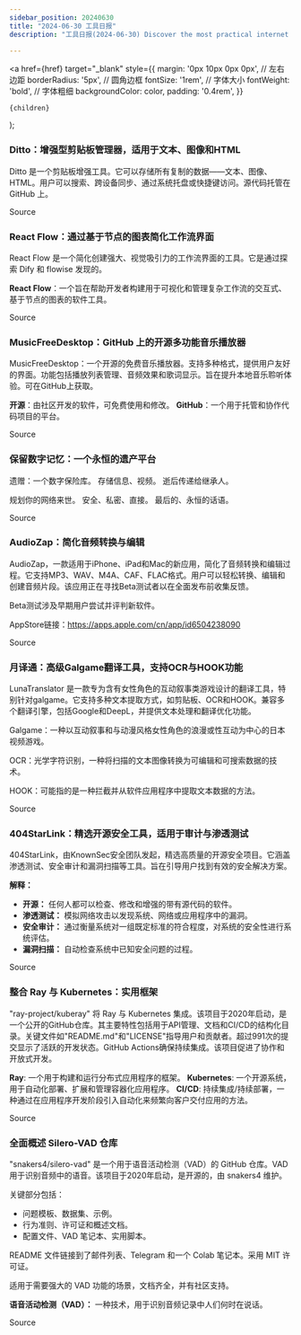 ```yaml
---
sidebar_position: 20240630
title: "2024-06-30 工具日报"
description: "工具日报(2024-06-30) Discover the most practical internet software, AI tools, and products of 2024 through the Tools Daily!"

---
```



  <a
    href={href}
    target="_blank"
    style={{
      margin: '0px 10px 0px 0px', // 左右边距
      borderRadius: '5px', // 圆角边框
      fontSize: '1rem', // 字体大小
      fontWeight: 'bold', // 字体粗细
      backgroundColor: color,
      padding: '0.4rem',
    }}
  >
    {children}
  </a>
);

### Ditto：增强型剪贴板管理器，适用于文本、图像和HTML

Ditto 是一个剪贴板增强工具。它可以存储所有复制的数据——文本、图像、HTML。用户可以搜索、跨设备同步、通过系统托盘或快捷键访问。源代码托管在 GitHub 上。

<Link href="https://x.com/knowledgefxg/status/1807036824428146897" color="#B0C4DE">Source</Link>

### React Flow：通过基于节点的图表简化工作流界面

React Flow 是一个简化创建强大、视觉吸引力的工作流界面的工具。它是通过探索 Dify 和 flowise 发现的。

**React Flow**：一个旨在帮助开发者构建用于可视化和管理复杂工作流的交互式、基于节点的图表的软件工具。

<Link href="https://x.com/beihuo/status/1807152256866979857" color="#B0C4DE">Source</Link>

### MusicFreeDesktop：GitHub 上的开源多功能音乐播放器

MusicFreeDesktop：一个开源的免费音乐播放器。支持多种格式，提供用户友好的界面。功能包括播放列表管理、音频效果和歌词显示。旨在提升本地音乐聆听体验。可在GitHub上获取。

**开源**：由社区开发的软件，可免费使用和修改。
**GitHub**：一个用于托管和协作代码项目的平台。

<Link href="https://x.com/knowledgefxg/status/1807036814231830975" color="#B0C4DE">Source</Link>

### 保留数字记忆：一个永恒的遗产平台

遗赠：一个数字保险库。
存储信息、视频。
逝后传递给继承人。

规划你的网络来世。
安全、私密、直接。
最后的、永恒的话语。

<Link href="https://www.producthunt.com/posts/bequeath-app" color="#B0C4DE">Source</Link>

### AudioZap：简化音频转换与编辑

AudioZap，一款适用于iPhone、iPad和Mac的新应用，简化了音频转换和编辑过程。它支持MP3、WAV、M4A、CAF、FLAC格式。用户可以轻松转换、编辑和创建音频片段。该应用正在寻找Beta测试者以在全面发布前收集反馈。

Beta测试涉及早期用户尝试并评判新软件。

AppStore链接：https://apps.apple.com/cn/app/id6504238090

<Link href="https://github.com/ruanyf/weekly/issues/4738" color="#B0C4DE">Source</Link>

### 月译通：高级Galgame翻译工具，支持OCR与HOOK功能

LunaTranslator 是一款专为含有女性角色的互动叙事类游戏设计的翻译工具，特别针对galgame。它支持多种文本提取方式，如剪贴板、OCR和HOOK。兼容多个翻译引擎，包括Google和DeepL，并提供文本处理和翻译优化功能。

Galgame：一种以互动叙事和与动漫风格女性角色的浪漫或性互动为中心的日本视频游戏。

OCR：光学字符识别，一种将扫描的文本图像转换为可编辑和可搜索数据的技术。

HOOK：可能指的是一种拦截并从软件应用程序中提取文本数据的方法。

<Link href="https://x.com/knowledgefxg/status/1807036820661649634" color="#B0C4DE">Source</Link>

### 404StarLink：精选开源安全工具，适用于审计与渗透测试

404StarLink，由KnownSec安全团队发起，精选高质量的开源安全项目。它涵盖渗透测试、安全审计和漏洞扫描等工具。旨在引导用户找到有效的安全解决方案。

**解释：**
- **开源：** 任何人都可以检查、修改和增强的带有源代码的软件。
- **渗透测试：** 模拟网络攻击以发现系统、网络或应用程序中的漏洞。
- **安全审计：** 通过衡量系统对一组既定标准的符合程度，对系统的安全性进行系统评估。
- **漏洞扫描：** 自动检查系统中已知安全问题的过程。

<Link href="https://x.com/knowledgefxg/status/1807036831080341987" color="#B0C4DE">Source</Link>

### 整合 Ray 与 Kubernetes：实用框架

"ray-project/kuberay" 将 Ray 与 Kubernetes 集成。该项目于2020年启动，是一个公开的GitHub仓库。其主要特性包括用于API管理、文档和CI/CD的结构化目录。关键文件如"README.md"和"LICENSE"指导用户和贡献者。超过991次的提交显示了活跃的开发状态。GitHub Actions确保持续集成。该项目促进了协作和开放式开发。

**Ray**: 一个用于构建和运行分布式应用程序的框架。
**Kubernetes**: 一个开源系统，用于自动化部署、扩展和管理容器化应用程序。
**CI/CD**: 持续集成/持续部署，一种通过在应用程序开发阶段引入自动化来频繁向客户交付应用的方法。

<Link href="https://github.com/ray-project/kuberay" color="#B0C4DE">Source</Link>

### 全面概述 Silero-VAD 仓库

"snakers4/silero-vad" 是一个用于语音活动检测（VAD）的 GitHub 仓库。VAD 用于识别音频中的语音。该项目于2020年启动，是开源的，由 snakers4 维护。

关键部分包括：
- 问题模板、数据集、示例。
- 行为准则、许可证和概述文档。
- 配置文件、VAD 笔记本、实用脚本。

README 文件链接到了邮件列表、Telegram 和一个 Colab 笔记本。采用 MIT 许可证。

适用于需要强大的 VAD 功能的场景，文档齐全，并有社区支持。

**语音活动检测（VAD）：** 一种技术，用于识别音频记录中人们何时在说话。

<Link href="https://github.com/snakers4/silero-vad" color="#B0C4DE">Source</Link>

